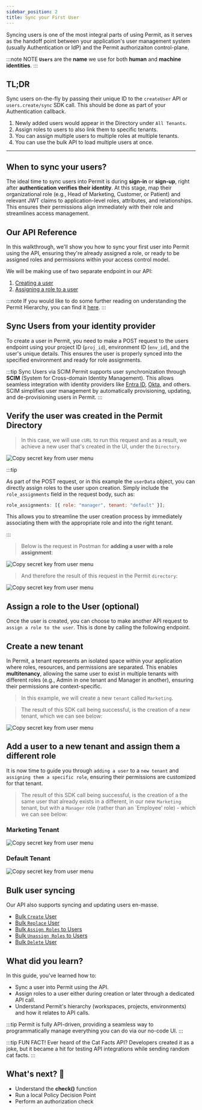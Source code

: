 ```yaml
---
sidebar_position: 2
title: Sync your First User
---
```


Syncing users is one of the most integral parts of using Permit, as it serves as the handoff point
between your application's user management system (usually Authentication or IdP) and the Permit authorizaiton control-plane.

:::note NOTE
**`Users`** are the **name** we use for both **human** and **machine identities**.
:::


## TL;DR

Sync users on-the-fly by passing their unique ID to the `createUser` API or `users.create/sync` SDK call.
This should be done as part of your Authentication callback.

1. Newly added users would appear in the Directory under `All Tenants`.
2. Assign roles to users to also link them to specific tenants.
3. You can assign multiple users to multiple roles at multiple tenants.
4. You can use the bulk API to load multiple users at once.

---

## When to sync your users?

The ideal time to sync users into Permit is during **sign-in** or **sign-up**, right after **authentication verifies their identity**. At this
stage, map their organizational role (e.g., Head of Marketing, Customer, or Patient) and relevant JWT claims to application-level roles,
attributes, and relationships. This ensures their permissions align immediately with their role and streamlines access management.

## Our API Reference

In this walkthrough, we'll show you how to sync your first user into Permit using the API, ensuring they're already assigned a
role, or ready to be assigned roles and permissions within your access control model.

We will be making use of two separate endpoint in our API:

1. [Creating a user](https://api.permit.io/scalar#tag/users/POST/v2/facts/{proj_id}/{env_id}/users)
2. [Assigning a role to a user](https://api.permit.io/scalar#tag/users/POST/v2/facts/{proj_id}/{env_id}/users/{user_id}/roles)

:::note
If you would like to do some further reading on understanding the Permit Hierarchy, you can find it
[here](/manage-your-account/projects-and-env#managing-access-to-a-project).
:::

<TimelineWrapper>
<TimelineStep>

## Sync Users from your identity provider

To create a user in Permit, you need to make a POST request to the users endpoint using your project ID (`proj_id`),
environment ID (`env_id`), and the user's unique details. This ensures the user is properly synced into the specified environment
and ready for role assignments.

<CodeBlock folderPath="/walkthroughs/sync-first-user/sync-sdk-request" />

:::tip Sync Users via SCIM
Permit supports user synchronization through **SCIM** (System for Cross-domain Identity Management). This allows seamless integration with
identity providers like [Entra ID](/integrations/SCIM/EntraID), [Okta](/integrations/SCIM/OKTA), and others. SCIM simplifies user management by automatically provisioning, updating,
and de-provisioning users in Permit.
:::

</TimelineStep>
<TimelineStep>

## Verify the user was created in the Permit Directory

> In this case, we will use `cURL` to run this request
> and as a result, we achieve a new user that's created in the UI, under the `Directory`.

<img
  src="/img/updated/walkthroughs/sync-users/api-request-success.png"
  alt="Copy secret key from user menu"
  data-zoomable
/>

:::tip

As part of the POST request, or in this example the `userData` object, you can directly assign roles to the user upon creation. Simply include the `role_assignments`
field in the request body, such as:

```js
role_assignments: [{ role: "manager", tenant: "default" }];
```

This allows you to streamline the user creation process by immediately associating them with the appropriate role and into the
right tenant.

:::

> Below is the request in Postman for **adding a user with a role assignment**:

<img
  src="/img/updated/walkthroughs/sync-users/api-request-role-postman.png"
  alt="Copy secret key from user menu"
  data-zoomable
/>

> And therefore the result of this request in the Permit `directory`:

<img
  src="/img/updated/walkthroughs/sync-users/api-request-success-2.png"
  alt="Copy secret key from user menu"
  data-zoomable
/>

</TimelineStep>
<TimelineStep>

## Assign a role to the User (optional)

Once the user is created, you can choose to make another API request to `assign a role to the user`. This is done by calling the
following endpoint.

<CodeBlock folderPath="/walkthroughs/sync-first-user/assign-role" />

</TimelineStep>
<TimelineStep>

## Create a new tenant

In Permit, a tenant represents an isolated space within your application where roles, resources, and permissions are separated.
This enables **multitenancy**, allowing the same user to exist in multiple tenants with different roles (e.g., Admin in one tenant and
Manager in another), ensuring their permissions are context-specific.

> In this example, we will create a new `tenant` called `Marketing`.

<CodeBlock folderPath="/walkthroughs/sync-first-user/create-tenant" />

> The result of this SDK call being successful, is the creation of a new tenant, which we can see below:

<img
  src="/img/updated/walkthroughs/sync-users/new-tenant.png"
  alt="Copy secret key from user menu"
  data-zoomable
/>

</TimelineStep>
<TimelineStep>

## Add a user to a new tenant and assign them a different role

It is now time to guide you through `adding a user` to a `new tenant` and `assigning them a specific role`, ensuring their permissions
are customized for that tenant.

<CodeBlock folderPath="/walkthroughs/sync-first-user/add-user-to-tenant" />

> The result of this SDK call being successful, is the creation of a the same user that already exists in a different,
> in our new `Marketing` tenant, but with a `Manager` role (rather than an `Employee' role) - which we can see below:

### Marketing Tenant

<img
  src="/img/updated/walkthroughs/sync-users/marketing-tenant.png"
  alt="Copy secret key from user menu"
  data-zoomable
/>

### Default Tenant

<img
  src="/img/updated/walkthroughs/sync-users/default-tenant.png"
  alt="Copy secret key from user menu"
  data-zoomable
/>

</TimelineStep>
</TimelineWrapper>

## Bulk user syncing

Our API also supports syncing and updating users en-masse.

- [Bulk `Create` User](https://api.permit.io/scalar#tag/bulk-operations/POST/v2/facts/{proj_id}/{env_id}/bulk/users)
- [Bulk `Replace` User](https://api.permit.io/scalar#tag/bulk-operations/PUT/v2/facts/{proj_id}/{env_id}/bulk/users)
- [Bulk `Assign Roles` to Users](https://api.permit.io/scalar#tag/bulk-operations/POST/v2/facts/{proj_id}/{env_id}/role_assignments/bulk)
- [Bulk `Unassign Roles` to Users](https://api.permit.io/scalar#tag/bulk-operations/DELETE/v2/facts/{proj_id}/{env_id}/role_assignments/bulk)
- [Bulk `Delete` User](https://api.permit.io/scalar#tag/bulk-operations/DELETE/v2/facts/{proj_id}/{env_id}/bulk/users)

## What did you learn?

In this guide, you've learned how to:

- Sync a user into Permit using the API.
- Assign roles to a user either during creation or later through a dedicated API call.
- Understand Permit's hierarchy (workspaces, projects, environments) and how it relates to API calls.

:::tip
Permit is fully API-driven, providing a seamless way to programmatically manage everything you can do via our
no-code UI.
:::

:::tip FUN FACT!
Ever heard of the Cat Facts API? Developers created it as a joke, but it became a hit for testing API integrations while
sending random cat facts.
:::

<WhatsNext progress={30} customText="Great stuff. Ready to learn more?">
  <h2>What's next? 🎉</h2>
  <ul>
    <li>
      Understand the <b>check()</b> function
    </li>
    <li>Run a local Policy Decision Point</li>
    <li>Perform an authorization check</li>
  </ul>
</WhatsNext>
